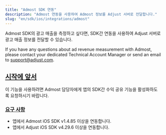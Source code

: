 ```yaml
---
title: "Admost SDK 연동"
description: "Admost 연동을 사용하여 Admost 정보를 Adjust 서버로 전달합니다."
slug: "en/sdk/ios/integrations/admost"
---
```

Admost SDK의 광고 매출을 측정하고 싶다면, SDK간 연동을 사용하여 Adjust 서버로 광고 매출 정보를 전달할 수 있습니다.
<callout type="note"> 

If you have any questions about ad revenue measurement with Admost, please contact your dedicated Technical Account Manager or send an email to [support@adjust.com](mailto:support@adjust.com).
</Callout> 

[시작에 앞서](before-you-begin)
--------------------------

이 기능을 사용하려면 Admost 담당자에게 앱의 SDK간 수익 공유 기능을 활성화하도록 요청하시기 바랍니다.

### [요구 사항](requirements)

* 앱에서 Admost iOS SDK v1\.4\.85 이상을 연동합니다.
* 앱에서 Adjust iOS SDK v4\.29\.6 이상을 연동합니다.

